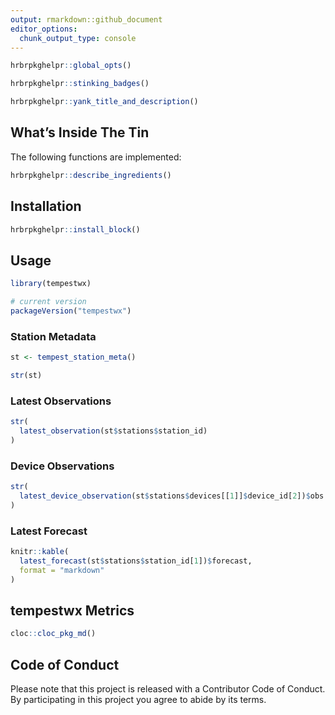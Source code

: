 ```yaml
---
output: rmarkdown::github_document
editor_options: 
  chunk_output_type: console
---
```

```r
hrbrpkghelpr::global_opts()
```

```r
hrbrpkghelpr::stinking_badges()
```

```r
hrbrpkghelpr::yank_title_and_description()
```

## What's Inside The Tin

The following functions are implemented:

```r
hrbrpkghelpr::describe_ingredients()
```

## Installation

```r
hrbrpkghelpr::install_block()
```

## Usage

```r
library(tempestwx)

# current version
packageVersion("tempestwx")

```

### Station Metadata

```r
st <- tempest_station_meta()

str(st)
```

### Latest Observations

```r
str(
  latest_observation(st$stations$station_id)
)
```

### Device Observations

```r
str(
  latest_device_observation(st$stations$devices[[1]]$device_id[2])$obs
)
```

### Latest Forecast

```r
knitr::kable(
  latest_forecast(st$stations$station_id[1])$forecast,
  format = "markdown"
)
```

## tempestwx Metrics

```r
cloc::cloc_pkg_md()
```

## Code of Conduct

Please note that this project is released with a Contributor Code of Conduct. 
By participating in this project you agree to abide by its terms.
